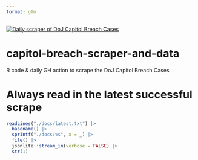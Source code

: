 ```yaml
---
format: gfm
---
```


[![Daily scraper of DoJ Capitol Breach Cases](https://github.com/hrbrmstr/capitol-breach-scraper-and-data/actions/workflows/scraper.yml/badge.svg)](https://github.com/hrbrmstr/capitol-breach-scraper-and-data/actions/workflows/scraper.yml)

# capitol-breach-scraper-and-data 

R code & daily GH action to scrape the DoJ Capitol Breach Cases

# Always read in the latest successful scrape

```r
readLines("./docs/latest.txt") |> 
  basename() |> 
  sprintf("./docs/%s", x = _) |> 
  file() |> 
  jsonlite::stream_in(verbose = FALSE) |> 
  str(1)
```

